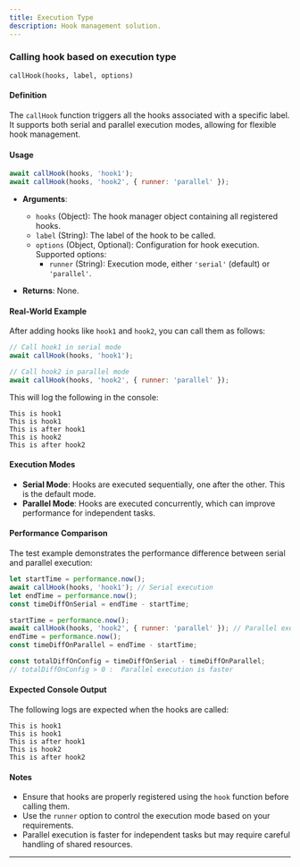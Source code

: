 ```yaml
---
title: Execution Type
description: Hook management solution.
---
```


###  Calling hook based on execution type

`callHook(hooks, label, options)`

#### Definition

The `callHook` function triggers all the hooks associated with a specific label. It supports both serial and parallel execution modes, allowing for flexible hook management.

#### Usage

```javascript
await callHook(hooks, 'hook1');
await callHook(hooks, 'hook2', { runner: 'parallel' });
```

- **Arguments**:
  - `hooks` (Object): The hook manager object containing all registered hooks.
  - `label` (String): The label of the hook to be called.
  - `options` (Object, Optional): Configuration for hook execution. Supported options:
    - `runner` (String): Execution mode, either `'serial'` (default) or `'parallel'`.

- **Returns**: None.

#### Real-World Example

After adding hooks like `hook1` and `hook2`, you can call them as follows:

```javascript
// Call hook1 in serial mode
await callHook(hooks, 'hook1');

// Call hook2 in parallel mode
await callHook(hooks, 'hook2', { runner: 'parallel' });
```

This will log the following in the console:

```
This is hook1
This is hook1
This is after hook1
This is hook2
This is after hook2
```

#### Execution Modes

- **Serial Mode**: Hooks are executed sequentially, one after the other. This is the default mode.
- **Parallel Mode**: Hooks are executed concurrently, which can improve performance for independent tasks.

#### Performance Comparison

The test example demonstrates the performance difference between serial and parallel execution:

```javascript
let startTime = performance.now();
await callHook(hooks, 'hook1'); // Serial execution
let endTime = performance.now();
const timeDiffOnSerial = endTime - startTime;

startTime = performance.now();
await callHook(hooks, 'hook2', { runner: 'parallel' }); // Parallel execution
endTime = performance.now();
const timeDiffOnParallel = endTime - startTime;

const totalDiffOnConfig = timeDiffOnSerial - timeDiffOnParallel;
// totalDiffOnConfig > 0 :  Parallel execution is faster
```

#### Expected Console Output

The following logs are expected when the hooks are called:

```
This is hook1
This is hook1
This is after hook1
This is hook2
This is after hook2
```

#### Notes

- Ensure that hooks are properly registered using the `hook` function before calling them.
- Use the `runner` option to control the execution mode based on your requirements.
- Parallel execution is faster for independent tasks but may require careful handling of shared resources.

---

